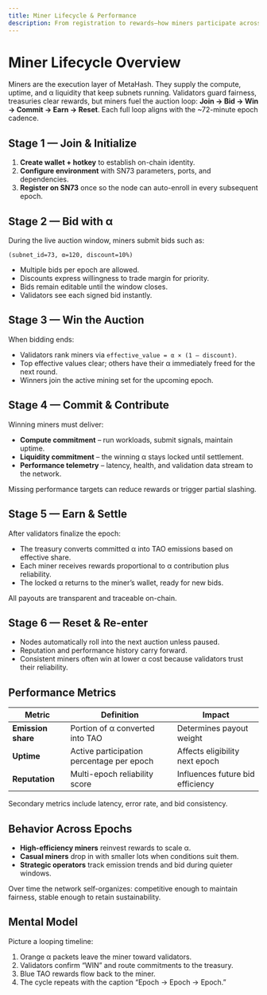 ```yaml
---
title: Miner Lifecycle & Performance
description: From registration to rewards—how miners participate across every MetaHash epoch.
---
```


# Miner Lifecycle Overview

Miners are the execution layer of MetaHash. They supply the compute, uptime, and α liquidity that keep subnets running. Validators guard fairness, treasuries clear rewards, but miners fuel the auction loop: **Join → Bid → Win → Commit → Earn → Reset**. Each full loop aligns with the ~72-minute epoch cadence.

## Stage 1 — Join & Initialize

1. **Create wallet + hotkey** to establish on-chain identity.
2. **Configure environment** with SN73 parameters, ports, and dependencies.
3. **Register on SN73** once so the node can auto-enroll in every subsequent epoch.

## Stage 2 — Bid with α

During the live auction window, miners submit bids such as:

```
(subnet_id=73, α=120, discount=10%)
```

- Multiple bids per epoch are allowed.
- Discounts express willingness to trade margin for priority.
- Bids remain editable until the window closes.
- Validators see each signed bid instantly.

## Stage 3 — Win the Auction

When bidding ends:

- Validators rank miners via `effective_value = α × (1 – discount)`.
- Top effective values clear; others have their α immediately freed for the next round.
- Winners join the active mining set for the upcoming epoch.

## Stage 4 — Commit & Contribute

Winning miners must deliver:

- **Compute commitment** – run workloads, submit signals, maintain uptime.
- **Liquidity commitment** – the winning α stays locked until settlement.
- **Performance telemetry** – latency, health, and validation data stream to the network.

Missing performance targets can reduce rewards or trigger partial slashing.

## Stage 5 — Earn & Settle

After validators finalize the epoch:

- The treasury converts committed α into TAO emissions based on effective share.
- Each miner receives rewards proportional to α contribution plus reliability.
- The locked α returns to the miner’s wallet, ready for new bids.

All payouts are transparent and traceable on-chain.

## Stage 6 — Reset & Re-enter

- Nodes automatically roll into the next auction unless paused.
- Reputation and performance history carry forward.
- Consistent miners often win at lower α cost because validators trust their reliability.

## Performance Metrics

| Metric | Definition | Impact |
| --- | --- | --- |
| **Emission share** | Portion of α converted into TAO | Determines payout weight |
| **Uptime** | Active participation percentage per epoch | Affects eligibility next epoch |
| **Reputation** | Multi-epoch reliability score | Influences future bid efficiency |

Secondary metrics include latency, error rate, and bid consistency.

## Behavior Across Epochs

- **High-efficiency miners** reinvest rewards to scale α.
- **Casual miners** drop in with smaller lots when conditions suit them.
- **Strategic operators** track emission trends and bid during quieter windows.

Over time the network self-organizes: competitive enough to maintain fairness, stable enough to retain sustainability.

## Mental Model

Picture a looping timeline:

1. Orange α packets leave the miner toward validators.
2. Validators confirm “WIN” and route commitments to the treasury.
3. Blue TAO rewards flow back to the miner.
4. The cycle repeats with the caption “Epoch → Epoch → Epoch.”
